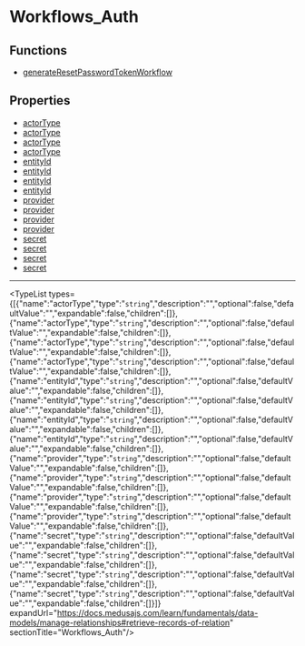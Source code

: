 
# Workflows\_Auth

## Functions

- [generateResetPasswordTokenWorkflow](../functions/core_flows.generateResetPasswordTokenWorkflow/page.mdx)

## Properties

- [actorType](undefined)
- [actorType](undefined)
- [actorType](undefined)
- [actorType](undefined)
- [entityId](undefined)
- [entityId](undefined)
- [entityId](undefined)
- [entityId](undefined)
- [provider](undefined)
- [provider](undefined)
- [provider](undefined)
- [provider](undefined)
- [secret](undefined)
- [secret](undefined)
- [secret](undefined)
- [secret](undefined)

___

<TypeList types={[{"name":"actorType","type":"`string`","description":"","optional":false,"defaultValue":"","expandable":false,"children":[]},{"name":"actorType","type":"`string`","description":"","optional":false,"defaultValue":"","expandable":false,"children":[]},{"name":"actorType","type":"`string`","description":"","optional":false,"defaultValue":"","expandable":false,"children":[]},{"name":"actorType","type":"`string`","description":"","optional":false,"defaultValue":"","expandable":false,"children":[]},{"name":"entityId","type":"`string`","description":"","optional":false,"defaultValue":"","expandable":false,"children":[]},{"name":"entityId","type":"`string`","description":"","optional":false,"defaultValue":"","expandable":false,"children":[]},{"name":"entityId","type":"`string`","description":"","optional":false,"defaultValue":"","expandable":false,"children":[]},{"name":"entityId","type":"`string`","description":"","optional":false,"defaultValue":"","expandable":false,"children":[]},{"name":"provider","type":"`string`","description":"","optional":false,"defaultValue":"","expandable":false,"children":[]},{"name":"provider","type":"`string`","description":"","optional":false,"defaultValue":"","expandable":false,"children":[]},{"name":"provider","type":"`string`","description":"","optional":false,"defaultValue":"","expandable":false,"children":[]},{"name":"provider","type":"`string`","description":"","optional":false,"defaultValue":"","expandable":false,"children":[]},{"name":"secret","type":"`string`","description":"","optional":false,"defaultValue":"","expandable":false,"children":[]},{"name":"secret","type":"`string`","description":"","optional":false,"defaultValue":"","expandable":false,"children":[]},{"name":"secret","type":"`string`","description":"","optional":false,"defaultValue":"","expandable":false,"children":[]},{"name":"secret","type":"`string`","description":"","optional":false,"defaultValue":"","expandable":false,"children":[]}]} expandUrl="https://docs.medusajs.com/learn/fundamentals/data-models/manage-relationships#retrieve-records-of-relation" sectionTitle="Workflows_Auth"/>
